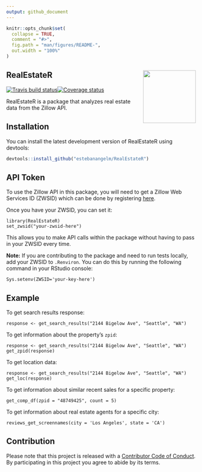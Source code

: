 ```yaml
---
output: github_document
---
```


<!-- README.md is generated from README.Rmd. Please edit that file -->

```r
knitr::opts_chunk$set(
  collapse = TRUE,
  comment = "#>",
  fig.path = "man/figures/README-",
  out.width = "100%"
)
```
## RealEstateR <img src="man/figures/realestater_logo.png" align="right" width="140" />

[![Travis build status](https://travis-ci.org/estebanangelm/RealEstateR.svg?branch=master)](https://travis-ci.org/estebanangelm/RealEstateR)[![Coverage status](https://codecov.io/gh/estebanangelm/RealEstateR/branch/master/graph/badge.svg)](https://codecov.io/github/estebanangelm/RealEstateR?branch=master)

RealEstateR is a package that analyzes real estate data from the Zillow API.

## Installation

You can install the latest development version of RealEstateR using devtools:

``` r
devtools::install_github("estebanangelm/RealEstateR")
```

## API Token

To use the Zillow API in this package, you will need to get a Zillow Web Services ID (ZWSID) which can be done by registering [here](http://www.zillow.com/webservice/Registration.htm).

Once you have your ZWSID, you can set it:

```
library(RealEstateR)
set_zwsid("your-zwsid-here")
```

This allows you to make API calls within the package without having to pass in your ZWSID every time.

**Note:** If you are contributing to the package and need to run tests locally, add your ZWSID to `.Renviron`. You can do this by running the following command in your RStudio console:

```
Sys.setenv(ZWSID='your-key-here')
```

## Example

To get search results response:
```
response <- get_search_results("2144 Bigelow Ave", "Seattle", "WA")
```

To get information about the property's `zpid`:
```
response <- get_search_results("2144 Bigelow Ave", "Seattle", "WA")
get_zpid(response)
```

To get location data:
```
response <- get_search_results("2144 Bigelow Ave", "Seattle", "WA")
get_loc(response)
```

To get information about similar recent sales for a specific property:
```
get_comp_df(zpid = "48749425", count = 5)
```

To get information about real estate agents for a specific city:
```
reviews_get_screennames(city = 'Los Angeles', state = 'CA')
```

## Contribution

Please note that this project is released with a [Contributor Code of Conduct](CODE_OF_CONDUCT.md).
By participating in this project you agree to abide by its terms.

